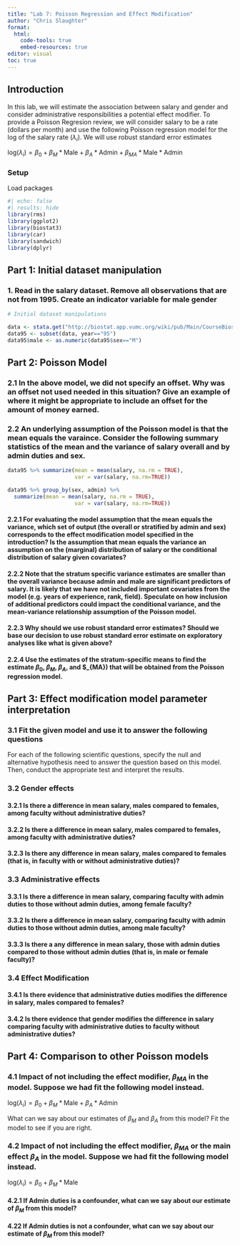 ```yaml
---
title: "Lab 7: Poisson Regression and Effect Modification"
author: "Chris Slaughter"
format:
  html:
    code-tools: true
    embed-resources: true
editor: visual
toc: true
---
```


## Introduction

In this lab, we will estimate the association between salary and gender and consider administrative responsibilities a potential effect modifier. To provide a Poisson Regresion review, we will consider salary to be a rate (dollars per month) and use the following Poisson regression model for the log of the salary rate ($\lambda_i$). We will use robust standard error estimates


$\textrm{log}(\lambda_i) = \beta_0 + \beta_M * \textrm{Male} + \beta_A * \textrm{Admin} + \beta_{MA} * \textrm{Male} * \textrm{Admin}$

### Setup

Load packages

```r
#| echo: false
#| results: hide
library(rms)
library(ggplot2)
library(biostat3)
library(car)
library(sandwich)
library(dplyr)
```


## Part 1: Initial dataset manipulation

### 1. Read in the salary dataset.  Remove all observations that are not from 1995. Create an indicator variable for male gender


```r
# Initial dataset manipulations

data <- stata.get("http://biostat.app.vumc.org/wiki/pub/Main/CourseBios312/salary.dta")
data95 <- subset(data, year=="95")
data95$male <- as.numeric(data95$sex=="M")
```


## Part 2: Poisson Model

### 2.1 In the above model, we did not specify an offset.  Why was an offset not used needed in this situation?  Give an example of where it might be appropriate to include an offset for the amount of money earned.


### 2.2 An underlying assumption of the Poisson model is that the mean equals the varaince. Consider the following summary statistics of the mean and the variance of salary overall and by admin duties and sex.

```r
data95 %>% summarize(mean = mean(salary, na.rm = TRUE),
                     var = var(salary, na.rm=TRUE))

data95 %>% group_by(sex, admin) %>%
  summarize(mean = mean(salary, na.rm = TRUE),
                     var = var(salary, na.rm=TRUE))

```

#### 2.2.1 For evaluating the model assumption that the mean equals the variance, which set of output (the overall or stratified by admin and sex) corresponds to the effect modification model specified in the introduction?  Is the assumption that mean equals the variance an assumption on the (marginal) distribution of salary or the conditional distribution of salary given covariates?

#### 2.2.2 Note that the stratum specific variance estimates are smaller than the overall variance because admin and male are significant predictors of salary.  It is likely that we have not included important covariates from the model (e.g. years of experience, rank, field).  Speculate on how inclusion of additional predictors could impact the conditional variance, and the mean-variance relationship assumption of the Poisson model.

#### 2.2.3 Why should we use robust standard error estimates?  Should we base our decision to use robust standard error estimate on exploratory analyses like what is given above?

#### 2.2.4 Use the estimates of the stratum-specific means to find the estimate $\beta_0$, $\beta_M$, $\beta_A$, and $\beta_{MA}) that will be obtained from the Poisson regression model.

## Part 3: Effect modification model parameter interpretation

### 3.1 Fit the given model and use it to answer the following questions

For each of the following scientific questions, specify the null and alternative hypothesis need to answer the question based on this model. Then, conduct the appropriate test and interpret the results.

### 3.2 Gender effects

#### 3.2.1 Is there a difference in mean salary, males compared to females, among faculty without administrative duties?

#### 3.2.2 Is there a difference in mean salary, males compared to females, among faculty with administrative duties?

#### 3.2.3 Is there any difference in mean salary, males compared to females (that is, in faculty with or without administrative duties)?

### 3.3 Administrative effects

#### 3.3.1 Is there a difference in mean salary, comparing faculty with admin duties to those without admin duties, among female faculty?

#### 3.3.2 Is there a difference in mean salary, comparing faculty with admin duties to those without admin duties, among male faculty?

#### 3.3.3 Is there a any difference in mean salary, those with admin duties compared to those without admin duties (that is, in male or female faculty)?

### 3.4 Effect Modification

#### 3.4.1 Is there evidence that administrative duties modifies the difference in salary, males compared to females?

#### 3.4.2 Is there evidence that gender modifies the difference in salary comparing faculty with administrative duties to faculty without administrative duties?


## Part 4: Comparison to other Poisson models

### 4.1 Impact of not including the effect modifier, $\beta_{MA}$ in the model. Suppose we had fit the following model instead.

$\textrm{log}(\lambda_i) = \beta_0 + \beta_M * \textrm{Male} + \beta_A * \textrm{Admin}$

What can we say about our estimates of $\beta_M$ and $\beta_A$ from this model? Fit the model to see if you are right.

### 4.2 Impact of not including the effect modifier, $\beta_{MA}$ or the main effect $\beta_A$ in the model. Suppose we had fit the following model instead.

$\textrm{log}(\lambda_i) = \beta_0 + \beta_M * \textrm{Male}$

#### 4.2.1 If Admin duties is a confounder, what can we say about our estimate of $\beta_M$ from this model?

#### 4.22 If Admin duties is not a confounder, what can we say about our estimate of $\beta_M$ from this model?
